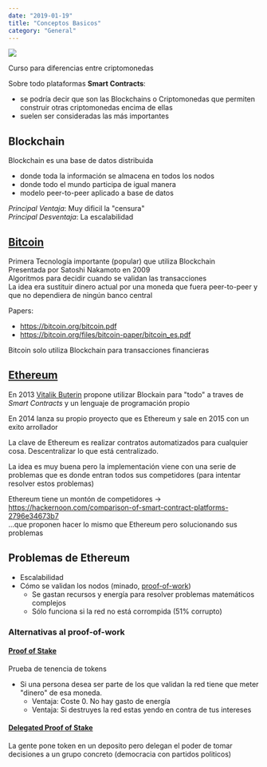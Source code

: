 ```yaml
---
date: "2019-01-19"
title: "Conceptos Basicos"
category: "General"
---
```


[![](/blog/2019-01-19/cover-conceptos-basicos.png)](https://www.youtube.com/watch?v=KU4-pSfRBCs&index=1&list=PLEZfDGniHqtnrZTHdUtnQgjV3pY-olzsl)

Curso para diferencias entre criptomonedas


Sobre todo plataformas **Smart Contracts**:
- se podría decir que son las Blockchains o Criptomonedas que permiten construir otras criptomonedas encima de ellas
- suelen ser consideradas las más importantes

## Blockchain

Blockchain es una base de datos distribuida
- donde toda la información se almacena en todos los nodos
- donde todo el mundo participa de igual manera
- modelo peer-to-peer aplicado a base de datos

_Principal Ventaja_: Muy dificil la "censura"  
_Principal Desventaja_: La escalabilidad

## [Bitcoin](https://bitcoin.org/es/bitcoin-documento)

Primera Tecnología importante (popular) que utiliza Blockchain  
Presentada por Satoshi Nakamoto en 2009  
Algoritmos para decidir cuando se validan las transacciones  
La idea era sustituir dinero actual por una moneda que fuera peer-to-peer y que no dependiera de ningún banco central  

Papers: 
- <https://bitcoin.org/bitcoin.pdf>
- <https://bitcoin.org/files/bitcoin-paper/bitcoin_es.pdf>

Bitcoin solo utiliza Blockchain para transacciones financieras

## [Ethereum](https://www.ethereum.org/)

En 2013 [Vitalik Buterin](https://es.wikipedia.org/wiki/Vitalik_Buterin) propone utilizar Blockain para "todo" a traves de _Smart Contracts_ y un lenguaje de programación propio

En 2014 lanza su propio proyecto que es Ethereum y sale en 2015 con un exito arrollador

La clave de Ethereum es realizar contratos automatizados para cualquier cosa. Descentralizar lo que está centralizado.

La idea es muy buena pero la implementación viene con una serie de problemas que es donde entran todos sus competidores (para intentar resolver estos problemas)

Ethereum tiene un montón de competidores → <https://hackernoon.com/comparison-of-smart-contract-platforms-2796e34673b7>  
...que proponen hacer lo mismo que Ethereum pero solucionando sus problemas

## Problemas de Ethereum

- Escalabilidad
- Cómo se validan los nodos (minado, [proof-of-work](https://es.wikipedia.org/wiki/Sistema_de_prueba_de_trabajo))
  - Se gastan recursos y energía para resolver problemas matemáticos complejos
  - Sólo funciona si la red no está corrompida (51% corrupto)

### Alternativas al proof-of-work

#### [Proof of Stake](https://en.wikipedia.org/wiki/Proof-of-stake)

Prueba de tenencia de tokens

- Si una persona desea ser parte de los que validan la red tiene que meter "dinero" de esa moneda.
  - Ventaja: Coste 0. No hay gasto de energía
  - Ventaja: Si destruyes la red estas yendo en contra de tus intereses

#### [Delegated Proof of Stake](https://elcriptografo.com/2018/10/10/que-es-delegated-proof-of-stake/)

La gente pone token en un deposito pero delegan el poder de tomar decisiones a un grupo concreto (democracia con partidos politicos)



